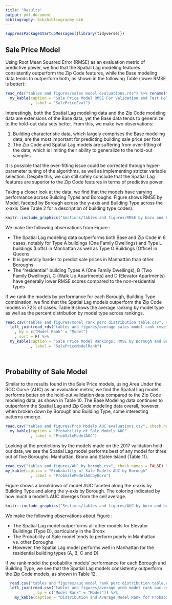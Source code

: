 ```yaml
---
title: "Results"
output: pdf_document
bibliography: bib/bibliography.bib
---
```


```r
suppressPackageStartupMessages({library(tidyverse)})
```

## Sale Price Model

Using Root Mean Squared Error (RMSE) as an evaluation metric of predictive power, we find that the Spatial Lag modeling features consistently outperform the Zip Code features, while the Base modeling data tends to outperform both, as shown in the following Table (lower RMSE is better):

```r

read_rds("tables and figures/sales model evaluations.rds") %>% rename("spatial lag" = radii) %>% 
  my_kable(caption = "Sale Price Model RMSE For Validation and Test Hold-out Data"
           , label = "SalePriceEval")
```

Interestingly, both the Spatial Lag modeling data and the Zip Code modeling data are extensions of the Base data, yet the Base data tends to generalize to the hold-out data sets better. From this, we make two observations:

1) Building characteristic data, which largely comprises the Base modeling data, are the most important for predicting building sale price per foot
2) The Zip Code and Spatial Lag models are suffering from over-fitting of the data, which is limiting their ability to generalize to the hold-out samples. 

It is possible that the over-fitting issue could be corrected through hyper-parameter tuning of the algorithms, as well as implementing stricter variable selection. Despite this, we can still safely conclude that the Spatial Lag features are superior to the Zip Code features in terms of predictive power. 

Taking a closer look at the data, we find that the models have varying performance across Building Types and Boroughs. Figure \ref{fig:RMSE by boro and build type} shows RMSE by Model, faceted by Borough across the y-axis and Building Type across the x-axis (See Table 2 for a description of building type codes). 


```r
knitr::include_graphics("Sections/tables and figures/RMSE by boro and build type.jpeg")
```


We make the following observations from Figure \ref{fig:RMSE by boro and build type}:

- The Spatial Lag modeling data outperforms both Base and Zip Code in 6 cases, notably for Type A buildings (One Family Dwellings) and Type L buildings (Lofts) in Manhattan as well as Type O Buildings (Office) in Queens
- It is generally harder to predict sale prices in Manhattan than other Boroughs
- The "residential" building Types A (One Family Dwellings), B (Two Family Dwellings), C (Walk Up Apartments) and D (Elevator Apartments) have generally lower RMSE scores compared to the non-residential types

If we rank the models by performance for each Borough, Building Type combination, we find that the Spatial Lag models outperform the Zip Code models in 72% of cases. Table 9 shows the average ranking by model type as well as the percent distribution by model type across rankings.

```r

read.csv("tables and figures/model rank perc distribution table.csv", check.names = FALSE) %>% 
  left_join(read_rds("tables and figures/average sales model rank rmse.rds")
    , by = c("Model Rank" = "Model")
    , sort = F) %>% 
  my_kable(caption = "Sale Price Model Rankings, RMSE by Borough and Building Type"
           , label = "SalePriceModelRank")
  
  
```



## Probability of Sale Model

Similar to the results found in the Sale Price models, using Area Under the ROC Curve (AUC) as an evaluation metric, we find the Spatial Lag model performs better on the hold-out validation data compared to the Zip Code modeling data, as shown in Table 10. The Base Modeling data continues to outperform the Spatial Lag and Zip Code modeling data overall, however, when broken down by Borough and Building Type, some interesting patterns emerge. 

```r
read.csv("tables and figures/Prob Models AUC evaluations.csv", check.names = FALSE) %>% 
  my_kable(caption = "Probability of Sale Models AUC"
           , label = "ProbSaleModelAUC")
```


Looking at the predictions by the models made on the 2017 validation hold-out data, we see the Spatial Lag model performs best of any model for three out of five Boroughs: Manhattan, Bronx and Staten Island (Table 11).

```r
read.csv("tables and figures/AUC by borogh.csv", check.names = FALSE) %>% 
my_kable(caption = "Probability of Sale Models AUC by Borough"
           , label = "ProbSaleModelAUCbyBoro")
```

Figure \ref{fig:AUC by boro and build type} shows a breakdown of model AUC faceted along the x-axis by Building Type and along the y-axis by Borough. The coloring indicated by how much a model's AUC diverges from the cell average. 


```r
knitr::include_graphics("Sections/tables and figures/AUC by boro and build type.jpeg")
```

We make the following observations about Figure \ref{fig:AUC by boro and build type}:

- The Spatial Lag model outperforms all other models for Elevator Buildings (Type D), particularly in the Bronx
- The Probability of Sale model tends to perform poorly in Manhattan vs. other Boroughs
- However, the Spatial Lag model performs well in Manhattan for the residential building types (A, B, C and D)

If we rank model the probability models' performance for each Borough and Building Type, we see that the Spatial Lag models consistently outperform the Zip Code models, as shown in Table 12.

```r

  read.csv("tables and figures/auc model rank perc distribution table.csv", check.names = FALSE) %>%
  left_join(read.csv("tables and figures/average prob model rank auc.csv", check.names = FALSE)
            , by = c("Model Rank" = "Model")) %>% 
    my_kable(caption = "Distribution and Average Model Rank for Probability of Sale by AUC across Borough and Building Types")
               

```





